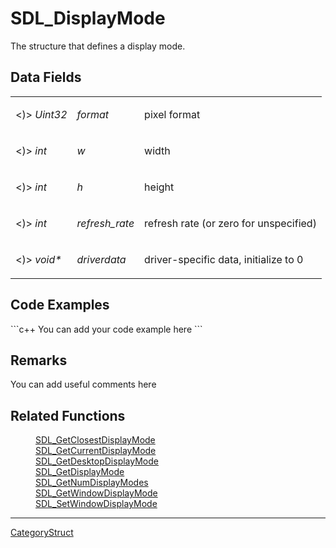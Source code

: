 <!-- pragma section-numbers off -->
<!-- pragma disable-camelcase -->

= SDL_DisplayMode =
The structure that defines a display mode.


== Data Fields ==
{|
|<)> ''Uint32''
|''format''
|pixel format
|-
|<)> ''int''
|''w''
|width
|-
|<)> ''int''
|''h''
|height
|-
|<)> ''int''
|''refresh_rate''
|refresh rate (or zero for unspecified)
|-
|<)> ''void*''
|''driverdata''
|driver-specific data, initialize to 0
|}

== Code Examples ==
```c++
You can add your code example here
```

== Remarks ==
You can add useful comments here

== Related Functions ==
:[[SDL_GetClosestDisplayMode]]
:[[SDL_GetCurrentDisplayMode]]
:[[SDL_GetDesktopDisplayMode]]
:[[SDL_GetDisplayMode]]
:[[SDL_GetNumDisplayModes]]
:[[SDL_GetWindowDisplayMode]]
:[[SDL_SetWindowDisplayMode]]

----
[[CategoryStruct]]
